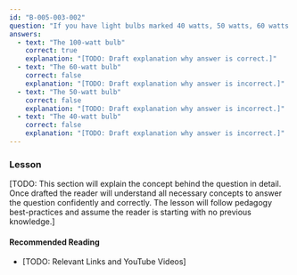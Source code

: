 ```yaml
---
id: "B-005-003-002"
question: "If you have light bulbs marked 40 watts, 50 watts, 60 watts and 100 watts, which one will consume electrical energy at the highest rate?"
answers:
  - text: "The 100-watt bulb"
    correct: true
    explanation: "[TODO: Draft explanation why answer is correct.]"
  - text: "The 60-watt bulb"
    correct: false
    explanation: "[TODO: Draft explanation why answer is incorrect.]"
  - text: "The 50-watt bulb"
    correct: false
    explanation: "[TODO: Draft explanation why answer is incorrect.]"
  - text: "The 40-watt bulb"
    correct: false
    explanation: "[TODO: Draft explanation why answer is incorrect.]"
---
```


### Lesson

[TODO: This section will explain the concept behind the question in detail. Once drafted the reader will understand all necessary concepts to answer the question confidently and correctly. The lesson will follow pedagogy best-practices and assume the reader is starting with no previous knowledge.]

#### Recommended Reading

- [TODO: Relevant Links and YouTube Videos]
